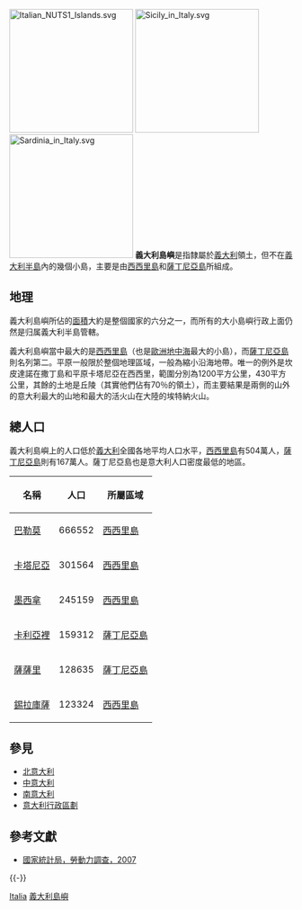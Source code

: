 [[File:Italian_NUTS1_Islands.svg|220px]]
[[File:Sicily_in_Italy.svg|220px]]
[[File:Sardinia_in_Italy.svg|220px]]
'''義大利島嶼'''是指隸屬於[[義大利|義大利]]領土，但不在[[義大利半島|義大利半島]]內的幾個小島，主要是由[[西西里島|西西里島]]和[[薩丁尼亞島|薩丁尼亞島]]所組成。

== 地理 ==
義大利島嶼所佔的[[面積|面積]]大約是整個國家的六分之一，而所有的大小島嶼行政上面仍然是归属義大利半島管轄。

義大利島嶼當中最大的是[[西西里島|西西里島]]（也是[[歐洲|歐洲]][[地中海|地中海]]最大的小島），而[[薩丁尼亞島|薩丁尼亞島]]則名列第二。平原一般限於整個地理區域，一般為縮小沿海地帶。唯一的例外是坎皮達諾在撒丁島和平原卡塔尼亞在西西里，範圍分別為1200平方公里，430平方公里，其餘的土地是丘陵（其實他們佔有70％的領土），而主要結果是兩側的山外的意大利最大的山地和最大的活火山在大陸的埃特納火山。

== 總人口 ==
義大利島嶼上的人口低於[[義大利|義大利]]全國各地平均人口水平，[[西西里島|西西里島]]有504萬人，[[薩丁尼亞島|薩丁尼亞島]]則有167萬人。薩丁尼亞島也是意大利人口密度最低的地區。
{| class="wikitable"
|- bgcolor="#EFEFEF"
! 名稱 !! 人口 !! 所屬區域
|-
| [[巴勒莫|巴勒莫]] ||align=right|666552 ||[[西西里島|西西里島]]
|- 
| [[卡塔尼亞|卡塔尼亞]] ||align=right| 301564 ||[[西西里島|西西里島]]
|- 
| [[墨西拿|墨西拿]] ||align=right| 245159 ||[[西西里島|西西里島]]
|- 
| [[卡利亞裡|卡利亞裡]] ||align=right| 159312 ||[[薩丁尼亞島|薩丁尼亞島]]
|- 
| [[薩薩里|薩薩里]] ||align=right| 128635 ||[[薩丁尼亞島|薩丁尼亞島]]
|- 
| [[錫拉庫薩|錫拉庫薩]]||align=right| 123324 ||[[西西里島|西西里島]]
|}
==參見==
*[[北意大利|北意大利]]
*[[中意大利|中意大利]]
*[[南意大利|南意大利]]
*[[意大利行政區劃|意大利行政區劃]]

== 參考文獻 ==
{{Reflist}}
{{refbegin}}
*[http://www.istat.it/salastampa/comunicati/in_calendario/forzelav/20070920_00/testointegrale.pdf/ 國家統計局，勞動力調查，2007] {{Wayback|url=http://www.istat.it/salastampa/comunicati/in_calendario/forzelav/20070920_00/testointegrale.pdf/ |date=20101114060902 }}
{{refend}}

{{-}}
{{Italy_topics}}

[[Category:各国岛屿|Italia]]
[[Category:義大利島嶼|]]

{{Italy-geo-stub}}